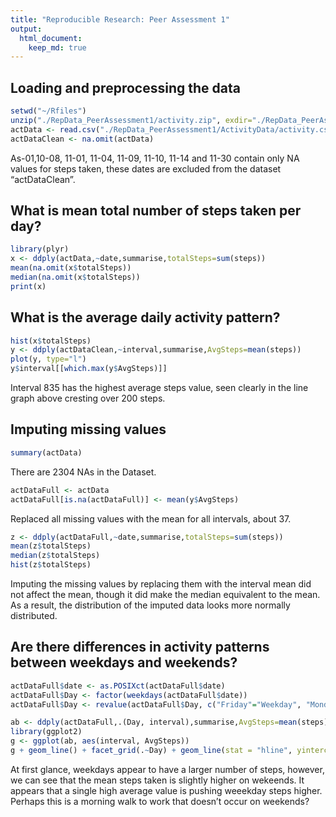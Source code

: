 ```yaml
---
title: "Reproducible Research: Peer Assessment 1"
output: 
  html_document:
    keep_md: true
---
```

## Loading and preprocessing the data
```r
setwd("~/Rfiles")
unzip("./RepData_PeerAssessment1/activity.zip", exdir="./RepData_PeerAssessment1/ActivityData")
actData <- read.csv("./RepData_PeerAssessment1/ActivityData/activity.csv")
actDataClean <- na.omit(actData)                   
```
As-01,10-08, 11-01, 11-04, 11-09, 11-10, 11-14 and 11-30 contain only NA values for 
steps taken, these dates are excluded from the dataset "actDataClean". 

## What is mean total number of steps taken per day?
```r
library(plyr)
x <- ddply(actData,~date,summarise,totalSteps=sum(steps))
mean(na.omit(x$totalSteps))
median(na.omit(x$totalSteps))
print(x)
```
## What is the average daily activity pattern?
```r
hist(x$totalSteps)
y <- ddply(actDataClean,~interval,summarise,AvgSteps=mean(steps))
plot(y, type="l")
y$interval[[which.max(y$AvgSteps)]]
```
Interval 835 has the highest average steps value, seen clearly in the line graph above cresting over 200 steps. 

## Imputing missing values
```r
summary(actData)
```
There are 2304 NAs in the Dataset.  
```r
actDataFull <- actData
actDataFull[is.na(actDataFull)] <- mean(y$AvgSteps)
```
Replaced all missing values with the mean for all intervals, about 37. 
  
```r
z <- ddply(actDataFull,~date,summarise,totalSteps=sum(steps))
mean(z$totalSteps)
median(z$totalSteps)
hist(z$totalSteps)
```

Imputing the missing values by replacing them with the interval mean did not affect the mean, though it did make the median equivalent to the mean.  As a result, the distribution of the imputed data looks more normally distributed. 

## Are there differences in activity patterns between weekdays and weekends?
```r
actDataFull$date <- as.POSIXct(actDataFull$date)
actDataFull$Day <- factor(weekdays(actDataFull$date))
actDataFull$Day <- revalue(actDataFull$Day, c("Friday"="Weekday", "Monday"="Weekday", "Thursday"="Weekday", "Tuesday"="Weekday", "Wednesday"="Weekday", "Saturday"="Weekend", "Sunday"="Weekend"))
```

```r
ab <- ddply(actDataFull,.(Day, interval),summarise,AvgSteps=mean(steps))
library(ggplot2)
g <- ggplot(ab, aes(interval, AvgSteps))
g + geom_line() + facet_grid(.~Day) + geom_line(stat = "hline", yintercept = "mean", col="red")
```


At first glance, weekdays appear to have a larger number of steps, however, we can see that the mean steps taken is slightly higher on wekeends.  It appears that a single high average value is pushing weeekday steps higher. Perhaps this is a morning walk to work that doesn't occur on weekends? 
